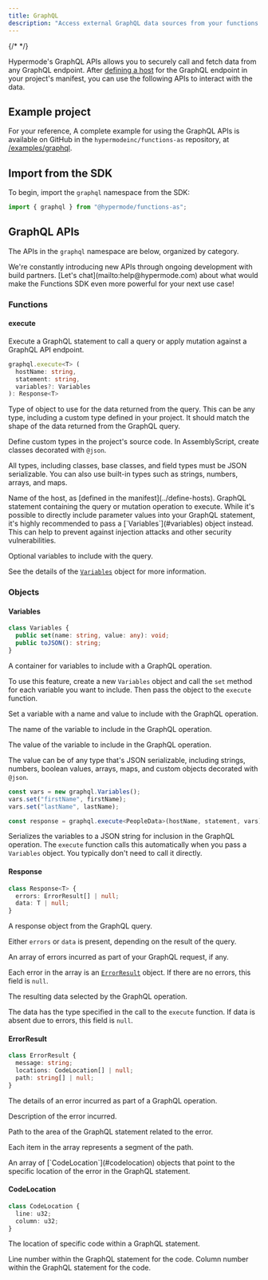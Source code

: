 ```yaml
---
title: GraphQL
description: "Access external GraphQL data sources from your functions."
---
```


{/* <!-- vale Google.Headings = NO --> */}

Hypermode's GraphQL APIs allows you to securely call and fetch data from any GraphQL endpoint.
After [defining a host](../define-hosts) for the GraphQL endpoint in your project's manifest,
you can use the following APIs to interact with the data.

## Example project

For your reference, A complete example for using the GraphQL APIs is available on GitHub in the
`hypermodeinc/functions-as` repository, at [/examples/graphql](https://github.com/hypermodeinc/functions-as/tree/main/examples/graphql).

## Import from the SDK

To begin, import the `graphql` namespace from the SDK:

<CodeGroup>

```ts AssemblyScript
import { graphql } from "@hypermode/functions-as";
```

</CodeGroup>

## GraphQL APIs

The APIs in the `graphql` namespace are below, organized by category.

<Tip>
  We're constantly introducing new APIs through ongoing development with build
  partners. [Let's chat](mailto:help@hypermode.com) about what would make the
  Functions SDK even more powerful for your next use case!
</Tip>

### Functions

#### execute

Execute a GraphQL statement to call a query or apply mutation against a GraphQL API endpoint.

<CodeGroup>

```ts AssemblyScript
graphql.execute<T> (
  hostName: string,
  statement: string,
  variables?: Variables
): Response<T>
```

</CodeGroup>

<ResponseField name="T" type="Type" required>
  Type of object to use for the data returned from the query.
  This can be any type, including a custom type defined in your project.
  It should match the shape of the data returned from the GraphQL query.

<Tip>

Define custom types in the project's source code.
In AssemblyScript, create classes decorated with `@json`.

All types, including classes, base classes, and field types must be JSON serializable.
You can also use built-in types such as strings, numbers, arrays, and maps.

</Tip>

</ResponseField>

<ResponseField name="hostName" type="string" required>
  Name of the host, as [defined in the manifest](../define-hosts).
</ResponseField>

<ResponseField name="statement" type="string" required>
  GraphQL statement containing the query or mutation operation to execute.

<Warning>
  While it's possible to directly include parameter values into your GraphQL
  statement, it's highly recommended to pass a [`Variables`](#variables) object
  instead. This can help to prevent against injection attacks and other security
  vulnerabilities.
</Warning>

</ResponseField>

<ResponseField name="variables" type="Variables">

Optional variables to include with the query.

See the details of the [`Variables`](#variables) object for more information.

</ResponseField>

### Objects

#### Variables

<CodeGroup>

```ts AssemblyScript
class Variables {
  public set(name: string, value: any): void;
  public toJSON(): string;
}
```

</CodeGroup>

A container for variables to include with a GraphQL operation.

To use this feature, create a new `Variables` object and call the `set` method
for each variable you want to include. Then pass the object to the `execute` function.

<ResponseField name="set(name, value)">

Set a variable with a name and value to include with the GraphQL operation.

<Accordion title="Parameters">

<ResponseField name="name" type="string" required>
  The name of the variable to include in the GraphQL operation.
</ResponseField>

<ResponseField name="value" type="any" required>

The value of the variable to include in the GraphQL operation.

The value can be of any type that's JSON serializable, including strings, numbers,
boolean values, arrays, maps, and custom objects decorated with `@json`.

</ResponseField>

</Accordion>

<Accordion title="Example">

<CodeGroup>

```ts AssemblyScript
const vars = new graphql.Variables();
vars.set("firstName", firstName);
vars.set("lastName", lastName);

const response = graphql.execute<PeopleData>(hostName, statement, vars);
```

</CodeGroup>

</Accordion>

</ResponseField>

<ResponseField name="toJSON()" type="string">

Serializes the variables to a JSON string for inclusion in the GraphQL
operation. The `execute` function calls this automatically when you pass a
`Variables` object. You typically don't need to call it directly.

</ResponseField>

#### Response

<CodeGroup>

```ts AssemblyScript
class Response<T> {
  errors: ErrorResult[] | null;
  data: T | null;
}
```

</CodeGroup>

A response object from the GraphQL query.

Either `errors` or `data` is present, depending on the result of the query.

<ResponseField name="errors" type="ErrorResult[]">

An array of errors incurred as part of your GraphQL request, if any.

Each error in the array is an [`ErrorResult`](#errorresult) object.
If there are no errors, this field is `null`.

</ResponseField>

<ResponseField name="data" type="T">

The resulting data selected by the GraphQL operation.

The data has the type specified in the call to the `execute` function.
If data is absent due to errors, this field is `null`.

</ResponseField>

#### ErrorResult

<CodeGroup>

```ts AssemblyScript
class ErrorResult {
  message: string;
  locations: CodeLocation[] | null;
  path: string[] | null;
}
```

</CodeGroup>

The details of an error incurred as part of a GraphQL operation.

<ResponseField name="message" type="string">
  Description of the error incurred.
</ResponseField>

<ResponseField name="path" type="string[]">

Path to the area of the GraphQL statement related to the error.

Each item in the array represents a segment of the path.

</ResponseField>

<ResponseField name="locations" type="CodeLocation[]">
  An array of [`CodeLocation`](#codelocation) objects that point to the specific
  location of the error in the GraphQL statement.
</ResponseField>

#### CodeLocation

<CodeGroup>

```ts AssemblyScript
class CodeLocation {
  line: u32;
  column: u32;
}
```

</CodeGroup>

The location of specific code within a GraphQL statement.

<ResponseField name="line" type="u32">
  Line number within the GraphQL statement for the code.
</ResponseField>

<ResponseField name="column" type="u32">
  Column number within the GraphQL statement for the code.
</ResponseField>
